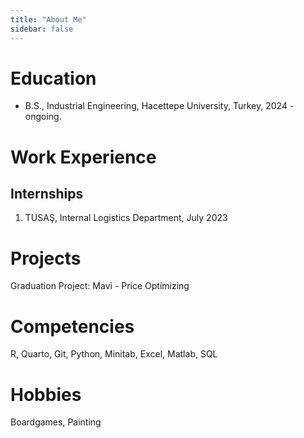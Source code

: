 ```yaml
---
title: "About Me"
sidebar: false 
---
```


# Education

-   B.S., Industrial Engineering, Hacettepe University, Turkey, 2024 - ongoing.

# Work Experience

## Internships

1.  TUSAŞ, Internal Logistics Department, July 2023

# Projects

Graduation Project: Mavi - Price Optimizing

# Competencies

R, Quarto, Git, Python, Minitab, Excel, Matlab, SQL

# Hobbies

Boardgames, Painting

